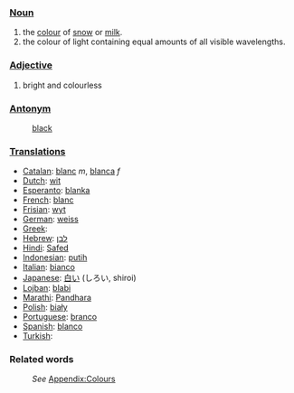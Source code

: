 ===[[Noun]]===
#the [[color|colour]] of [[snow]] or [[milk]].
#the colour of light containing equal amounts of all visible wavelengths.

===[[Adjective]]===
#bright and colourless

===[[Antonym]]===
:[[black]]

===[[Translation]]s===

* [[Catalan]]: [[blanc]] ''m'', [[blanca]] ''f''
* [[Dutch]]: [[wit]]
* [[Esperanto]]: [[blanka]]
* [[French]]: [[blanc]]
* [[Frisian]]: [[wyt]]
* [[German]]: [[weiss]]
* [[Greek]]: [[]]
* [[Hebrew]]: [[לבן]]
* [[Hindi]]: [[Safed]]
* [[Indonesian]]: [[putih]]
* [[Italian]]: [[bianco]]
* [[Japanese]]: [[白い]] (しろい, shiroi)
* [[Lojban]]: [[blabi]]
* [[Marathi]]: [[Pandhara]]
* [[Polish]]: [[biały]]
* [[Portuguese]]: [[branco]]
* [[Spanish]]: [[blanco]]
* [[Turkish]]: [[]]

===Related words===
:''See'' [[Wiktionary_Appendix:Colours|Appendix:Colours]]